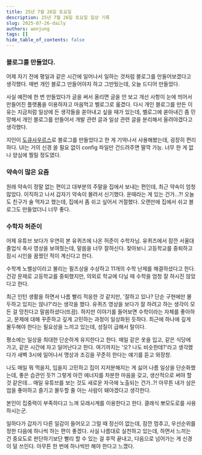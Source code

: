 ```yaml
---
title: 25년 7월 26일 토요일
description: 25년 7월 26일 토요일 일상 기록
slug: 2025-07-26-daily
authors: wonjung
tags: []
hide_table_of_contents: false
---
```



### 블로그를 만들었다.

어제 자기 전에 평일과 같은 시간에 일어나서 일하는 것처럼 블로그를 만들어보겠다고 생각했다.
매번 개인 블로그 만들어야지 하고 그만뒀는데, 오늘 드디어 만들었다.

사실 예전에 한 번 만들었다가 글을 써서 올리면 글을 안 보고 개선 사항이 눈에 띄어서 만들어진 플랫폼을 이용하자고 마음먹고 벨로그로 옮겼다.
다시 개인 블로그를 만든 이유는 지금처럼 일상에 든 생각들을 쏟아내고 싶을 때가 있는데, 벨로그에 쏟아내긴 좀 민망해서 개인 블로그를 만들어서 개발 관련 글과 일상 관련 글을 분리해서 올려야겠다고 생각했다.

지인이 [도큐사우르스](https://docusaurus.io/ko/)로 블로그를 만들었다고 한 게 기억나서 사용해봤는데, 굉장히 편리하다.
UI는 거의 신경 쓸 필요 없이 config 파일만 건드려주면 딸깍 가능.
너무 한 게 없나 양심에 찔릴 정도였다.

### 약속이 많은 요즘

원래 약속이 정말 없는 편이고 대부분의 주말을 집에서 보내는 편인데, 최근 약속이 엄청 많았다.
이직하고 나서 갑자기 약속이 몰려서 신기했다.
운때라는 게 있는 건가...?!
오늘도 친구가 술 먹자고 했는데, 집에서 좀 쉬고 싶어서 거절했다.
오랜만에 집에서 쉬고 블로그도 만들었더니 너무 좋다.

### 수학자 허준이

<YouTube videoId="OLDhaqosPtA" />

어제 유튜브 보다가 우연히 본 유퀴즈에 나온 허준이 수학자님.
유퀴즈에서 잠깐 서울대 졸업식 축사 영상을 보여줬는데, 말씀을 너무 잘하신다.
찾아보니 고등학교를 중퇴하고 잠시 시인을 꿈꿨던 적이 계신다고 한다.

수학계 노벨상이라고 불리는 필즈상을 수상하고 11개의 수학 난제를 해결하셨다고 한다.
건강 문제로 고등학교를 중퇴했지만, 의외로 학교에 다닐 때 수학을 엄청 잘 하시진 않았다고 한다.

최근 인턴 생활을 하면서 나름 빨리 적응한 것 같지만, '잘하고 있나? 단순 구현에만 몰두하고 있지는 않나?'라는 생각을 했다.
유퀴즈 영상을 보다가 잘 하려고 하는 생각이 모든 걸 망친다고 말씀하셨다(뜨끔).
하지만 이야기를 들어보면 수학이라는 자체를 좋아하고, 문제에 대해 꾸준하고 깊게 고민하는 과정이 일상화된 듯하다.
최근에 하나에 깊게 몰두해야 한다는 필요성을 느끼고 있는데, 성질이 급해서 탈이다.

평소에는 일상을 최대한 단순하게 유지한다고 한다.
매일 같은 옷을 입고, 같은 식당에 가고, 같은 시간에 자고 일어난다고 한다.
여기까지는 '오? 나도 비슷한데?'라고 생각했다가 새벽 3시에 일어나서 명상과 조깅을 꾸준히 한다는 얘기를 듣고 와장창.

나도 매일 뭐 먹을지, 입을지 고민하고 집이 지저분해지는 게 싫어 나름 일상을 단순화했는데, 좋은 습관인 듯?!
그렇게 아낀 에너지를 차분한 마음을 갖고, 생산적으로 써야 할 것 같은데...
매일 유튜브를 보는 것도 새로운 자극에 노출되는 건가..?!
아무튼 내가 삼은 업을 좋아하고 즐기고 몰두할 줄 아는 사람이 돼야겠다고 생각한다.

본인이 집중력이 부족하다고 느껴 모래시계를 이용한다고 한다.
클래식 뽀모도로를 사용하시는군.

일하다가 갑자기 다른 일감이 들어오고 그럴 때 정신이 없는데, 잠깐 멈추고, 우선순위를 정한 다음에 하나씩 하는 편이 좋겠다.
사실 나름대로 실천하고 있는데, 하면서 느끼는 건 중요도로 판단하기보단 빨리 할 수 있는 걸 후딱 끝내고, 다음으로 넘어가는 게 신경이 덜 쓰인다.
아무튼 한 번에 하나씩만 해야 한다고 느꼈다.
